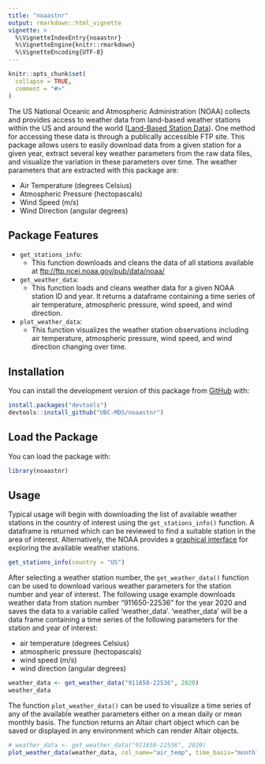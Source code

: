 ```yaml
---
title: "noaastnr"
output: rmarkdown::html_vignette
vignette: >
  %\VignetteIndexEntry{noaastnr}
  %\VignetteEngine{knitr::rmarkdown}
  %\VignetteEncoding{UTF-8}
---
```


```r
knitr::opts_chunk$set(
  collapse = TRUE,
  comment = "#>"
)
```

The US National Oceanic and Atmospheric Administration (NOAA) collects
and provides access to weather data from land-based weather stations
within the US and around the world ([Land-Based Station
Data](https://www.ncdc.noaa.gov/data-access/land-based-station-data)).
One method for accessing these data is through a publically accessible
FTP site. This package allows users to easily download data from a given
station for a given year, extract several key weather parameters from
the raw data files, and visualize the variation in these parameters over
time. The weather parameters that are extracted with this package are:

  - Air Temperature (degrees Celsius)
  - Atmospheric Pressure (hectopascals)
  - Wind Speed (m/s)
  - Wind Direction (angular degrees)
  
## Package Features

  - `get_stations_info`:
      - This function downloads and cleans the data of all stations
        available at <ftp://ftp.ncei.noaa.gov/pub/data/noaa/>
  - `get_weather_data`:
      - This function loads and cleans weather data for a given NOAA
        station ID and year. It returns a dataframe containing a time
        series of air temperature, atmospheric pressure, wind speed, and
        wind direction.
  - `plot_weather_data`:
      - This function visualizes the weather station observations
        including air temperature, atmospheric pressure, wind speed, and
        wind direction changing over time.
        
        

## Installation

You can install the development version of this package from [GitHub](https://github.com/) with:

```r
install.packages("devtools")
devtools::install_github("UBC-MDS/noaastnr")
```
## Load the Package

You can load the package with:

```r
library(noaastnr)
```

## Usage

Typical usage will begin with downloading the list of available weather stations in the country of interest using the `get_stations_info()` function.  A dataframe is returned which can be reviewed to find a suitable station in the area of interest.  Alternatively, the NOAA provides a [graphical interface](https://gis.ncdc.noaa.gov/maps/ncei/cdo/hourly) for exploring the available weather stations.

```r
get_stations_info(country = "US")
```

After selecting a weather station number, the `get_weather_data()` function can be used to download various weather parameters for the station number and year of interest.  The following usage example downloads weather data from station number "911650-22536" for the year 2020 and saves the data to a variable called 'weather_data'.  'weather_data' will be a data frame containing a time series of the following parameters for the station and year of interest:

- air temperature (degrees Celsius)
- atmospheric pressure (hectopascals)
- wind speed (m/s)
- wind direction (angular degrees)

```r
weather_data <- get_weather_data("911650-22536", 2020)
weather_data
```

The function `plot_weather_data()` can be used to visualize a time series of any of the available weather parameters either on a mean daily or mean monthly basis.  The function returns an Altair chart object which can be saved or displayed in any environment which can render Altair objects.

```r
# weather_data <- get_weather_data("911650-22536", 2020)
plot_weather_data(weather_data, col_name="air_temp", time_basis="monthly")
```
